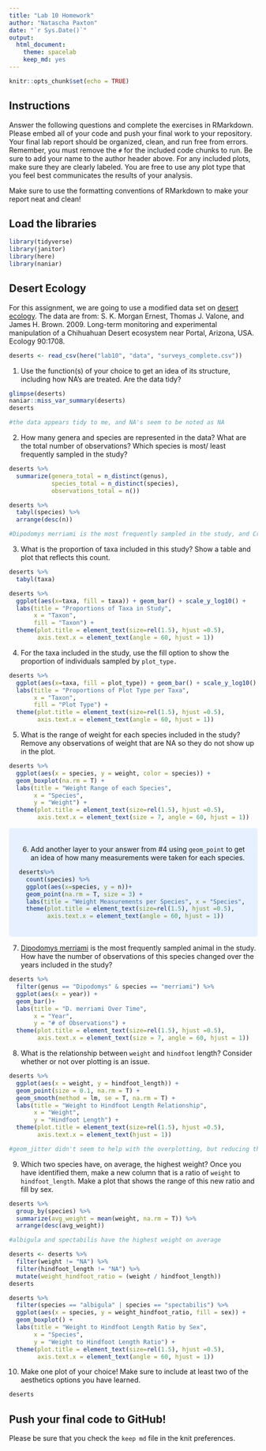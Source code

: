 ```yaml
---
title: "Lab 10 Homework"
author: "Natascha Paxton"
date: "`r Sys.Date()`"
output:
  html_document: 
    theme: spacelab
    keep_md: yes
---
```


```r
knitr::opts_chunk$set(echo = TRUE)
```

## Instructions
Answer the following questions and complete the exercises in RMarkdown. Please embed all of your code and push your final work to your repository. Your final lab report should be organized, clean, and run free from errors. Remember, you must remove the `#` for the included code chunks to run. Be sure to add your name to the author header above. For any included plots, make sure they are clearly labeled. You are free to use any plot type that you feel best communicates the results of your analysis.  

Make sure to use the formatting conventions of RMarkdown to make your report neat and clean!  

## Load the libraries
```r
library(tidyverse)
library(janitor)
library(here)
library(naniar)
``` 

## Desert Ecology
For this assignment, we are going to use a modified data set on [desert ecology](http://esapubs.org/archive/ecol/E090/118/). The data are from: S. K. Morgan Ernest, Thomas J. Valone, and James H. Brown. 2009. Long-term monitoring and experimental manipulation of a Chihuahuan Desert ecosystem near Portal, Arizona, USA. Ecology 90:1708.
```r
deserts <- read_csv(here("lab10", "data", "surveys_complete.csv"))
```

1. Use the function(s) of your choice to get an idea of its structure, including how NA's are treated. Are the data tidy?  
```r
glimpse(deserts)
naniar::miss_var_summary(deserts)
deserts
```
```r
#the data appears tidy to me, and NA's seem to be noted as NA 
```

2. How many genera and species are represented in the data? What are the total number of observations? Which species is most/ least frequently sampled in the study?
```r
deserts %>%
  summarize(genera_total = n_distinct(genus),
            species_total = n_distinct(species),
            observations_total = n())
```
```r
deserts %>% 
  tabyl(species) %>% 
  arrange(desc(n))
```

```r
#Dipodomys merriami is the most frequently sampled in the study, and Crotalus viridis is the least sampled species.
```

3. What is the proportion of taxa included in this study? Show a table and plot that reflects this count.
```r
deserts %>% 
  tabyl(taxa)
```
```r
deserts %>% 
  ggplot(aes(x=taxa, fill = taxa)) + geom_bar() + scale_y_log10() + 
  labs(title = "Proportions of Taxa in Study",
       x = "Taxon",
       fill = "Taxon") +
  theme(plot.title = element_text(size=rel(1.5), hjust =0.5),
        axis.text.x = element_text(angle = 60, hjust = 1))
```

4. For the taxa included in the study, use the fill option to show the proportion of individuals sampled by `plot_type.`
```r
deserts %>% 
  ggplot(aes(x=taxa, fill = plot_type)) + geom_bar() + scale_y_log10() + 
  labs(title = "Proportions of Plot Type per Taxa",
       x = "Taxon",
       fill = "Plot Type") +
  theme(plot.title = element_text(size=rel(1.5), hjust =0.5),
        axis.text.x = element_text(angle = 60, hjust = 1))
```

5. What is the range of weight for each species included in the study? Remove any observations of weight that are NA so they do not show up in the plot.
```r
deserts %>% 
  ggplot(aes(x = species, y = weight, color = species)) + 
  geom_boxplot(na.rm = T) +
  labs(title = "Weight Range of each Species",
       x = "Species",
       y = "Weight") +
  theme(plot.title = element_text(size=rel(1.5), hjust =0.5),
        axis.text.x = element_text(size = 7, angle = 60, hjust = 1))
```
<style>
div.blue { background-color:#e6f0ff; border-radius: 5px; padding: 20px;}
</style>
<div class = "blue">

6. Add another layer to your answer from #4 using `geom_point` to get an idea of how many measurements were taken for each species.
```r
deserts%>%
  count(species) %>% 
  ggplot(aes(x=species, y = n))+
  geom_point(na.rm = T, size = 3) +
  labs(title = "Weight Measurements per Species", x = "Species", y = "# of Weight Measurements") +
  theme(plot.title = element_text(size=rel(1.5), hjust =0.5),
        axis.text.x = element_text(angle = 60, hjust = 1))
```
</div>

7. [Dipodomys merriami](https://en.wikipedia.org/wiki/Merriam's_kangaroo_rat) is the most frequently sampled animal in the study. How have the number of observations of this species changed over the years included in the study?
```r
deserts %>%
  filter(genus == "Dipodomys" & species == "merriami") %>%
  ggplot(aes(x = year)) +
  geom_bar()+
  labs(title = "D. merriami Over Time",
       x = "Year",
       y = "# of Observations") +
  theme(plot.title = element_text(size=rel(1.5), hjust =0.5),
        axis.text.x = element_text(size = 7, angle = 60, hjust = 1))
```

8. What is the relationship between `weight` and `hindfoot` length? Consider whether or not over plotting is an issue.
```r
deserts %>% 
  ggplot(aes(x = weight, y = hindfoot_length)) + 
  geom_point(size = 0.1, na.rm = T) +
  geom_smooth(method = lm, se = T, na.rm = T) + 
  labs(title = "Weight to Hindfoot Length Relationship", 
       x = "Weight",
       y = "Hindfoot Length") +
  theme(plot.title = element_text(size=rel(1.5), hjust =0.5),
        axis.text.x = element_text(hjust = 1))
```
```r
#geom_jitter didn't seem to help with the overplotting, but reducing the geom_point size did. How could I mkae this look even better? 
```

9. Which two species have, on average, the highest weight? Once you have identified them, make a new column that is a ratio of `weight` to `hindfoot_length`. Make a plot that shows the range of this new ratio and fill by sex.
```r
deserts %>% 
  group_by(species) %>% 
  summarize(avg_weight = mean(weight, na.rm = T)) %>% 
  arrange(desc(avg_weight))
```
```r
#albigula and spectabilis have the highest weight on average
```

```r
deserts <- deserts %>% 
  filter(weight != "NA") %>% 
  filter(hindfoot_length != "NA") %>% 
  mutate(weight_hindfoot_ratio = (weight / hindfoot_length))
deserts
```
```r
deserts %>% 
  filter(species == "albigula" | species == "spectabilis") %>% 
  ggplot(aes(x = species, y = weight_hindfoot_ratio, fill = sex)) +
  geom_boxplot() +
  labs(title = "Weight to Hindfoot Length Ratio by Sex",
       x = "Species",
       y = "Weight to Hindfoot Length Ratio") +
  theme(plot.title = element_text(size=rel(1.5), hjust =0.5),
        axis.text.x = element_text(angle = 60, hjust = 1))
```

10. Make one plot of your choice! Make sure to include at least two of the aesthetics options you have learned.
```r
deserts
```


## Push your final code to GitHub!
Please be sure that you check the `keep md` file in the knit preferences. 